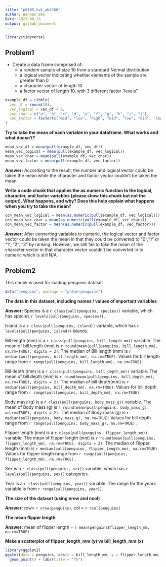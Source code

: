 ```yaml
---
title: "p8105_hw1_wb2366"
auther: Wenhan Bao
Date: 2021-09-28
output: github_document
---
```


```r
library(tidyverse)
```

## Problem1
- Create a data frame comprised of:
  - a random sample of size 10 from a standard Normal distribution
  - a logical vector indicating whether elements of the sample are greater than 0
  - a character vector of length 10
  - a factor vector of length 10, with 3 different factor “levels”

```r
example_df = tibble(
  vec_df = rnorm(10),
  vec_logical = vec_df > 0,
  vec_char = c("a", "b", "c", "d", "e", "f", "g", "h", "i", "j"),
  vec_factor = factor(c("mid", "low", "high", "mid", "low", "mid", "low", "high", "high", "low"))
)
```

**Try to take the mean of each variable in your dataframe. What works and what doesn't?**

```r
mean_vec_df = mean(pull(example_df, vec_df))
mean_vec_logical = mean(pull(example_df, vec_logical))
mean_vec_char = mean(pull(example_df, vec_char))
mean_vec_factor = mean(pull(example_df, vec_factor))
```

**Answer:** According to the result, the number and logical vector could be taken the mean while the character and factor vector couldn't be taken the mean

**Write a code chunk that applies the as.numeric function to the logical, character, and factor variables (please show this chunk but not the output). What happens, and why? Does this help explain what happens when you try to take the mean?**

```r
con_mean_vec_logical = mean(as.numeric(pull(example_df, vec_logical)))
con_mean_vec_char = mean(as.numeric(pull(example_df, vec_char)))
con_mean_vec_factor = mean(as.numeric(pull(example_df, vec_factor)))
```

**Answer:** After converting variables to numeric, the logical vector and factor vector could be taken the mean in that they could be converted to "0","1" or "1", "2", "3" by ranking. However, we still fail to take the mean of the character vector in that character vector couldn't be converted in to numeric which is still N/A.



## Problem2

This chunk is used for loading penguins dataset
```r
data("penguins", package = "palmerpenguins")
```

**The data in this dataset, including names / values of important variables**

**Answer:** 
Species is a `r class(pull(penguins, species))` variable, which has species `r levels(pull(penguins, species))`. 

Island is a `r class(pull(penguins, island))` variable, which has `r levels(pull(penguins, island))` islands.

Bill length (mm) is a `r class(pull(penguins, bill_length_mm))` variable. 
The mean of bill length (mm) is `r round(mean(pull(penguins, bill_length_mm), na.rm=TRUE), digits = 2)`.
The median of Bill length (mm) is `r median(pull(penguins, bill_length_mm), na.rm=TRUE)`.
Values for bill length range from `r range(pull(penguins, bill_length_mm), na.rm=TRUE)`.

Bill depth (mm) is a `r class(pull(penguins, bill_depth_mm))` variable. 
The mean of bill depth (mm) is `r round(mean(pull(penguins, bill_depth_mm), na.rm=TRUE), digits = 2)`. 
The median of bill depth(mm) is `r median(pull(penguins, bill_depth_mm), na.rm=TRUE)`. 
Values for bill depth range from `r range(pull(penguins, bill_depth_mm), na.rm=TRUE)`.

Body mass (g) is a `r class(pull(penguins, body_mass_g))` variable. 
The mean of Body mass (g) is `r round(mean(pull(penguins, body_mass_g), na.rm=TRUE), digits = 2)`. The median of Body mass (g) is `r median(pull(penguins, body_mass_g), na.rm=TRUE)`
Values for bill depth range from `r range(pull(penguins, body_mass_g), na.rm=TRUE)` . 

Flipper length (mm) is a `r class(pull(penguins, flipper_length_mm))` variable. 
The mean of flipper length (mm) is `r round(mean(pull(penguins, flipper_length_mm), na.rm=TRUE), digits = 2)`. 
The median of Flipper length (mm) is `r median(pull(penguins, flipper_length_mm), na.rm=TRUE)`
Values for flipper length range from `r range(pull(penguins, flipper_length_mm), na.rm=TRUE)` .

Sex is a `r class(pull(penguins, sex))` variable, which has `r levels(pull(penguins, sex))` categories.

Year is a `r class(pull(penguins, year))` variable. The range for the years variable is from `r range(pull(penguins, year))`.

**The size of the dataset (using nrow and ncol)**

**Answer:** row= `r nrow(penguins)`, col = `r ncol(penguins)`

**The mean flipper length**

**Answer:** mean of flipper length = `r mean(penguins$flipper_length_mm, na.rm=TRUE)`


**Make a scatterplot of flipper_length_mm (y) vs bill_length_mm (x)**

```r
library(ggplot2)
ggplot(data = penguins, aes(x = bill_length_mm, y = flipper_length_mm, color = species)) + 
  geom_point() + labs(title = "Th")
```


